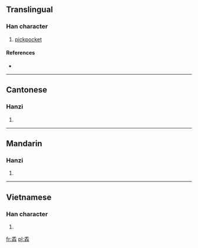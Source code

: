 ==Translingual==

===Han character===
{{Han char|rn=64|rad=手|as=08|sn=12|four=2055<sub>2</sub>|canj=手手手 (QQQ)|ids=⿱手⿰手手}}

# [[pickpocket]]

====References====
* {{Han ref|kx=0440.181|dkj=12311|hdz=31889.030|uh=63B1|ud=25521|bh=D953|bd=55635}}

----

==Cantonese==

===Hanzi===
{{yue-hanzi|jyut=|y=pa4}}

# {{defn|Cantonese|sort=手08}}

----

==Mandarin==

===Hanzi===
{{cmn-hanzi|pin=[[shǒu]] ([[shou3]]), [[pá]] ([[pa2]])|wg=shou<sup>3</sup>}}

# {{defn|Mandarin|sort=手08}}

----

==Vietnamese==

===Han character===
{{vi-hantu|[[bà]]|rs=手08}}

# {{defn|Vietnamese|sort=手08}}

[[fr:掱]]
[[pl:掱]]